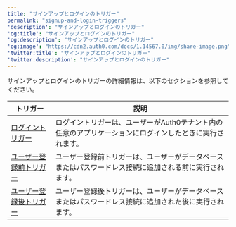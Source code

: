 ---
title: "サインアップとログインのトリガー"
permalink: "signup-and-login-triggers"
'description': "サインアップとログインのトリガー"
'og:title': "サインアップとログインのトリガー"
'og:description': "サインアップとログインのトリガー"
'og:image': "https://cdn2.auth0.com/docs/1.14567.0/img/share-image.png"
'twitter:title': "サインアップとログインのトリガー"
'twitter:description': "サインアップとログインのトリガー"
---

サインアップとログインのトリガーの詳細情報は、以下のセクションを参照してください。

<table class="table"><thead>
<tr>
<th>トリガー</th>
<th>説明</th>
</tr>
</thead>
<tbody>
<tr>
<td><a href="https://auth0.com/docs/ja-jp/customize/actions/explore-triggers/signup-and-login-triggers/login-trigger">ログイントリガー</a></td>
<td>ログイントリガーは、ユーザーがAuth0テナント内の任意のアプリケーションにログインしたときに実行されます。</td>
</tr>
<tr>
<td><a href="https://auth0.com/docs/ja-jp/customize/actions/explore-triggers/signup-and-login-triggers/pre-user-registration-trigger">ユーザー登録前トリガー</a></td>
<td>ユーザー登録前トリガーは、ユーザーがデータベースまたはパスワードレス接続に追加される前に実行されます。</td>
</tr>
<tr>
<td><a href="https://auth0.com/docs/ja-jp/customize/actions/explore-triggers/signup-and-login-triggers/post-user-registration-trigger">ユーザー登録後トリガー</a></td>
<td>ユーザー登録後トリガーは、ユーザーがデータベースまたはパスワードレス接続に追加された後に実行されます。</td>
</tr>
</tbody>
</table>